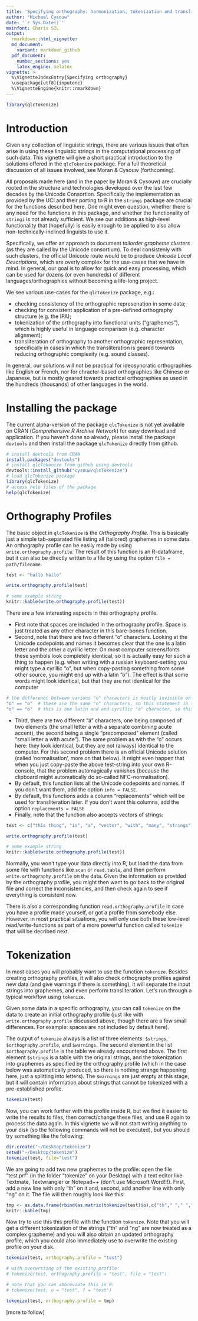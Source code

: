 ```yaml
---
title: 'Specifying orthography: harmonization, tokenization and transliteration'
author: "Michael Cysouw"
date: '`r Sys.Date()`'
mainfont: Charis SIL
output:
  rmarkdown::html_vignette:
  md_document:
    variant: markdown_github
  pdf_document:
    number_sections: yes
    latex_engine: xelatex
vignette: >
  %\VignetteIndexEntry{Specifying orthography}
  \usepackage[utf8]{inputenc}
  %\VignetteEngine{knitr::rmarkdown}
---
```


```r
library(qlcTokenize)
```

# Introduction

Given any collection of linguistic strings, there are various issues that often arise in using these linguistic strings in the computational processing of such data. This vignette will give a short practical introduction to the solutions offered in the `qlcTokenize` package. For a full theoretical discussion of all issues involved, see Moran & Cysouw (forthcoming).

All proposals made here (and in the paper by Moran & Cysouw) are crucially rooted in the structure and technologies developed over the last few decades by the Unicode Consortion. Specifically the implementation as provided by the UCI and their porting to R in the `stringi` package are crucial for the functions described here. One might even question, whether there is any need for the functions in this package, and whether the functionality of `stringi` is not already sufficient. We see our additions as high-level functionality that (hopefully) is easily enough to be applied to also allow non-technically-inclined linguists to use it.

Specifically, we offer an approach to document *tailorder grapheme clusters* (as they are called by the Unicode consortium). To deal consistenly with such clusters, the official Unicode route would be to produce *Unicode Local Descriptions*, which are overly complex for the use-cases that we have in mind. In general, our goal is to allow for quick and easy processing, which can be used for dozens (or even hundreds) of different languages/orthographies without becoming a life-long project.

We see various use-cases for the `qlcTokenize` package, e.g.:

- checking consistency of the orthographic represenation in some data;
- checking for consistent application of a pre-defined orthography structure (e.g. the IPA);
- tokenization of the orthography into functional units ("graphemes"), which is highly useful in language comparison (e.g. character alignment);
- transliteration of orthography to another orthographic representation, specifically in cases in which the transliteration is geared towards reducing orthographic complexity (e.g. sound classes).

In general, our solutions will not be practical for ideosyncratic orthographies like English or French, nor for chracter-based orthographies like Chinese or Japanese, but is mostly geared towards practical orthographies as used in the hundreds (thousands) of other languages in the world.

# Installing the package

The current alpha-version of the package `qlcTokenize` is not yet available on CRAN (_Comprehensive R Archive Network_) for easy download and application. If you haven't done so already, please install the package `devtools` and then install the package `qlcTokenize` directly from github.

```r
# install devtools from CRAN
install.packages("devtools")
# install qlcTokenize from github using devtools
devtools::install_github("cysouw/qlcTokenize")
# load qlcTokenize package
library(qlcTokenize)
# access help files of the package
help(qlcTokenize)
```

# Orthography Profiles

The basic object in `qlcTokenize` is the *Orthography Profile*. This is basically just a simple tab-separated file listing all (tailored) graphemes in some data. An orthography profile can be easily made by using `write.orthography.profile`. The result of this function is an R-dataframe, but it can also be directly written to a file by using the option `file = path/filename`.

```r
test <- "hállo hállо"
```
```r
write.orthography.profile(test)
```
```r
# some example string
knitr::kable(write.orthography.profile(test))
```

There are a few interesting aspects in this orthography profile. 

- First note that spaces are included in the orthography profile. Space is just treated as any other character in this bare-bones function. 
- Second, note that there are two different "o" characters. Looking at the Unicode codepoints and names it becomes clear that the one is a latin letter and the other a cyrillic letter. On most computer screens/fonts these symbols look completely identical, so it is actually easy for such a thing to happen (e.g. when writing with a russian keyboard-setting you might type a cyrillic "o", but when copy-pasting something from some other source, you might end up with a latin "o"). The effect is that some words might look identical, but that they are not identical for the computer

```r
# the differenec between various "o" characters is mostly invisible on screen
"o" == "o"  # these are the same "o" characters, so this statement in true
"o" == "о"  # this is one latin and and cyrillic "o" character, so this statement is false
```

- Third, there are two different "á" characters, one being composed of two elements (the small letter a with a separate combining acute accent), the second being a single "precomposed" element (called "small letter a with acute"). The same problem as with the "o" occurs here: they look identical, but they are not (always) identical to the computer. For this second problem there is an official Unicode solution (called 'normalisation', more on that below). It might even happen that when you just copy-paste the above test-string into your own R-console, that the problem automagically vanishes (because the clipboard might automatically do so-called NFC-normalisation).
- By default, this function lists all the Unicode codepoints and names. If you don't want them, add the option `info = FALSE`.
- By default, this functions adds a column "replacements" which will be used for transliteration later. If you don't want this columns, add the option `replacements = FALSE`
- Finally, note that the function also accepts vectors of strings:

```r
test <- c("this thing", "is", "a", "vector", "with", "many", "strings")
```
```r
write.orthography.profile(test)
```
```r
# some example string
knitr::kable(write.orthography.profile(test))
```

Normally, you won't type your data directly into R, but load the data from some file with functions like `scan` or `read.table`, and then perform `write.orthography.profile` on the data. Given the information as provided by the orthography profile, you might then want to go back to the original file and correct the inconsistencies, and then check again to see if everything is consistent now.

There is also a corresponding function `read.orthography.profile` in case you have a profile made yourself, or got a profile from somebody else. However, in most practical situations, you will only use both these low-level read/write-functions as part of a more powerful function called `tokenize` that will be decribed next.

# Tokenization

In most cases you will probably want to use the function `tokenize`. Besides creating orthography profiles, it will also check orthography profiles against new data (and give warnings if there is something), it will separate the input strings into graphemes, and even perform transliteration. Let's run through a typical workflow using `tokenize`.

Given some data in a specific orthography, you can call `tokenize` on the data to create an initial orthography profile (just like with `write.orthography.profile` discussed above, though there are a few small differences. For example: spaces are not included by default here).

The output of `tokenize` always is a list of three elements: `$strings`, `$orthography.profile`, and `$warnings`. The second element in the list `$orthography.profile` is the table we already encountered above. The first element `$strings` is a table with the original strings, and the tokenization into graphemes as specified by the orthography profile (which in the case below was automatically produced, so there is nothing strange happening here, just a splitting into letters). The `$warnings` are just empty at this stage, but it will contain information about strings that cannot be tokenized with a pre-established profile.

```r
tokenize(test)
```

Now, you can work further with this profile inside R, but we find it easier to write the results to files, then correct/change these files, and use R again to process the data again. In this vignette we will not start writing anything to your disk (so the following commands will not be executed), but you should try something like the following:

```r
dir.create("~/Desktop/tokenize")
setwd("~/Desktop/tokenize")
tokenize(test, file="test")
```

We are going to add two new graphemes to the profile: open the file "test.prf" (in the folder "tokenize" on your Desktop) with a text editor like Textmate, Textwrangler or Notepad++ (don't use Microsoft Word!!!). First, add a new line with only "th" on it and, second, add another line with only "ng" on it. The file will then roughly look like this:

```r
tmp <- as.data.frame(rbind(as.matrix(tokenize(test)$o),c("th"," "," "," "," "),c("ng"," "," "," "," ")))
knitr::kable(tmp)
```

Now try to use this this profile with the function `tokenize`. Note that you will get a different tokenization of the strings ("th" and "ng" are now treated as a complex grapheme) and you will also obtain an updated orthography profile, which you could also immediately use to overwrite the existing profile on your disk.

```r
tokenize(test, orthography.profile = "test")

# with overwriting of the existing profile:
# tokenize(test, orthography.profile = "test", file = "test")

# note that you can abbreviate this in R:
# tokenize(test, o = "test", f = "test")
```

```r
tokenize(test, orthography.profile = tmp)
```

[more to follow]




